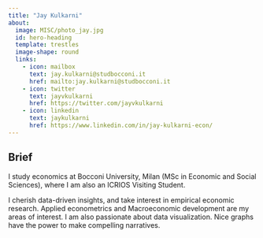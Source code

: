 ```yaml
---
title: "Jay Kulkarni"
about:
  image: MISC/photo_jay.jpg
  id: hero-heading
  template: trestles
  image-shape: round
  links:
    - icon: mailbox
      text: jay.kulkarni@studbocconi.it
      href: mailto:jay.kulkarni@studbocconi.it
    - icon: twitter  
      text: jayvkulkarni 
      href: https://twitter.com/jayvkulkarni
    - icon: linkedin
      text: jaykulkarni
      href: https://www.linkedin.com/in/jay-kulkarni-econ/
---
```


## Brief

I study economics at Bocconi University, Milan (MSc in Economic and Social Sciences), where I am also an ICRIOS Visiting Student.

I cherish data-driven insights, and take interest in empirical economic research. Applied econometrics and Macroeconomic development are my areas of interest. I am also passionate about data visualization. Nice graphs have the power to make compelling narratives.
